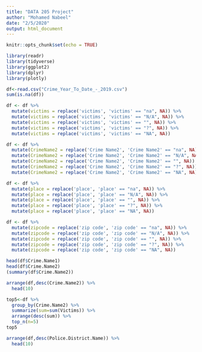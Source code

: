 ---
title: "DATA 205 Project"
author: "Mohamed Nabeel"
date: "2/5/2020"
output: html_document
---

```{r setup, include=FALSE}
knitr::opts_chunk$set(echo = TRUE)
```

```{r}
library(readr)
library(tidyverse)
library(ggplot2)
library(dplyr)
library(plotly)
```

```{r}
df<-read.csv("Crime_Year_To_Date_-_2019.csv")
sum(is.na(df))
```


```{r}
df <- df %>%
  mutate(victims = replace('victims', 'victims' == "na", NA)) %>%
  mutate(victims = replace('victims', 'victims' == "N/A", NA)) %>%
  mutate(victims = replace('victims', 'victims' == "", NA)) %>%
  mutate(victims = replace('victims', 'victims' == "?", NA)) %>%
  mutate(victims = replace('victims', 'victims' == "NA", NA))

df <- df %>%
  mutate(CrimeName2 = replace('Crime Name2', 'Crime Name2' == "na", NA)) %>%
  mutate(CrimeName2 = replace('Crime Name2', 'Crime Name2' == "N/A", NA)) %>%
  mutate(CrimeName2 = replace('Crime Name2', 'Crime Name2' == "", NA)) %>%
  mutate(CrimeName2 = replace('Crime Name2', 'Crime Name2' == "?", NA)) %>%
  mutate(CrimeName2 = replace('Crime Name2', 'Crime Name2' == "NA", NA))

df <- df %>%
  mutate(place = replace('place', 'place' == "na", NA)) %>%
  mutate(place = replace('place', 'place' == "N/A", NA)) %>%
  mutate(place = replace('place', 'place' == "", NA)) %>%
  mutate(place = replace('place', 'place' == "?", NA)) %>%
  mutate(place = replace('place', 'place' == "NA", NA))

df <- df %>%
  mutate(zipcode = replace('zip code', 'zip code' == "na", NA)) %>%
  mutate(zipcode = replace('zip code', 'zip code' == "N/A", NA)) %>%
  mutate(zipcode = replace('zip code', 'zip code' == "", NA)) %>%
  mutate(zipcode = replace('zip code', 'zip code' == "?", NA)) %>%
  mutate(zipcode = replace('zip code', 'zip code' == "NA", NA))
```


```{r}
head(df$Crime.Name1)
head(df$Crime.Name2)
(summary(df$Crime.Name2))
```


```{r}
arrange(df,desc(Crime.Name2)) %>%
  head(10)
```

```{r}
top5<-df %>%
  group_by(Crime.Name2) %>%
  summarize(sum=sum(Victims)) %>%
  arrange(desc(sum)) %>%
  top_n(n=5)
top5
```

```{r}
arrange(df,desc(Police.District.Name)) %>%
  head(10)
```



